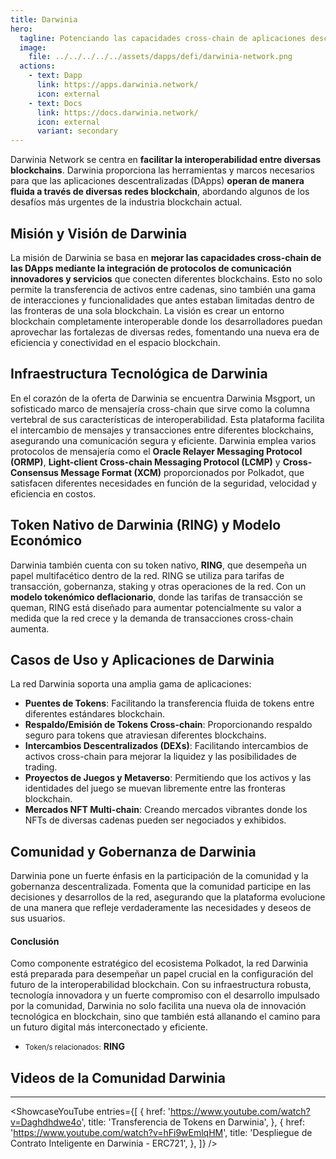 ```yaml
---
title: Darwinia
hero:
  tagline: Potenciando las capacidades cross-chain de aplicaciones descentralizadas.
  image: 
    file: ../../../../../assets/dapps/defi/darwinia-network.png
  actions:
    - text: Dapp
      link: https://apps.darwinia.network/
      icon: external
    - text: Docs
      link: https://docs.darwinia.network/
      icon: external
      variant: secondary
---
```



Darwinia Network se centra en **facilitar la interoperabilidad entre diversas blockchains**. 
Darwinia proporciona las herramientas y marcos necesarios para que las aplicaciones descentralizadas (DApps) **operan de manera fluida a través de diversas redes blockchain**, abordando algunos de los desafíos más urgentes de la industria blockchain actual.

## Misión y Visión de Darwinia
La misión de Darwinia se basa en **mejorar las capacidades cross-chain de las DApps mediante la integración de protocolos de comunicación innovadores y servicios** que conecten diferentes blockchains. Esto no solo permite la transferencia de activos entre cadenas, sino también una gama de interacciones y funcionalidades que antes estaban limitadas dentro de las fronteras de una sola blockchain. La visión es crear un entorno blockchain completamente interoperable donde los desarrolladores puedan aprovechar las fortalezas de diversas redes, fomentando una nueva era de eficiencia y conectividad en el espacio blockchain.

## Infraestructura Tecnológica de Darwinia
En el corazón de la oferta de Darwinia se encuentra Darwinia Msgport, un sofisticado marco de mensajería cross-chain que sirve como la columna vertebral de sus características de interoperabilidad. Esta plataforma facilita el intercambio de mensajes y transacciones entre diferentes blockchains, asegurando una comunicación segura y eficiente. Darwinia emplea varios protocolos de mensajería como el **Oracle Relayer Messaging Protocol (ORMP)**, **Light-client Cross-chain Messaging Protocol (LCMP)** y **Cross-Consensus Message Format (XCM)** proporcionados por Polkadot, que satisfacen diferentes necesidades en función de la seguridad, velocidad y eficiencia en costos.

## Token Nativo de Darwinia (RING) y Modelo Económico
Darwinia también cuenta con su token nativo, **RING**, que desempeña un papel multifacético dentro de la red. RING se utiliza para tarifas de transacción, gobernanza, staking y otras operaciones de la red. Con un **modelo tokenómico deflacionario**, donde las tarifas de transacción se queman, RING está diseñado para aumentar potencialmente su valor a medida que la red crece y la demanda de transacciones cross-chain aumenta.

## Casos de Uso y Aplicaciones de Darwinia
La red Darwinia soporta una amplia gama de aplicaciones:
- **Puentes de Tokens**: Facilitando la transferencia fluida de tokens entre diferentes estándares blockchain.
- **Respaldo/Emisión de Tokens Cross-chain**: Proporcionando respaldo seguro para tokens que atraviesan diferentes blockchains.
- **Intercambios Descentralizados (DEXs)**: Facilitando intercambios de activos cross-chain para mejorar la liquidez y las posibilidades de trading.
- **Proyectos de Juegos y Metaverso**: Permitiendo que los activos y las identidades del juego se muevan libremente entre las fronteras blockchain.
- **Mercados NFT Multi-chain**: Creando mercados vibrantes donde los NFTs de diversas cadenas pueden ser negociados y exhibidos.

## Comunidad y Gobernanza de Darwinia
Darwinia pone un fuerte énfasis en la participación de la comunidad y la gobernanza descentralizada. Fomenta que la comunidad participe en las decisiones y desarrollos de la red, asegurando que la plataforma evolucione de una manera que refleje verdaderamente las necesidades y deseos de sus usuarios.

#### **Conclusión**
Como componente estratégico del ecosistema Polkadot, la red Darwinia está preparada para desempeñar un papel crucial en la configuración del futuro de la interoperabilidad blockchain. Con su infraestructura robusta, tecnología innovadora y un fuerte compromiso con el desarrollo impulsado por la comunidad, Darwinia no solo facilita una nueva ola de innovación tecnológica en blockchain, sino que también está allanando el camino para un futuro digital más interconectado y eficiente.

- <small>Token/s relacionados:</small> **RING**

## Videos de la Comunidad Darwinia
------------
<ShowcaseYouTube
  entries={[
    {
      href: 'https://www.youtube.com/watch?v=Daghdhdwe4o',
      title: 'Transferencia de Tokens en Darwinia',
    },
        {
      href: 'https://www.youtube.com/watch?v=hFi9wEmlqHM',
      title: 'Despliegue de Contrato Inteligente en Darwinia - ERC721',
    },
  ]} />
